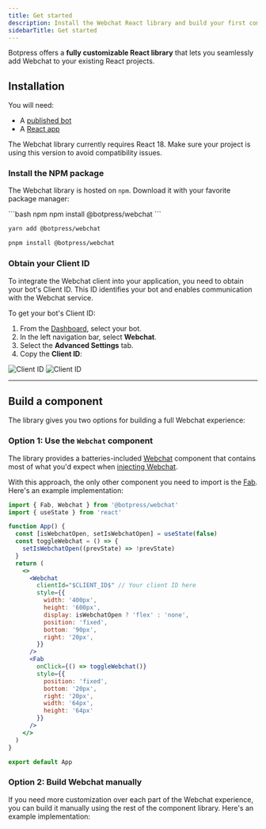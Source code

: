```yaml
---
title: Get started
description: Install the Webchat React library and build your first component.
sidebarTitle: Get started
---
```


Botpress offers a **fully customizable React library** that lets you seamlessly add Webchat to your existing React projects.

## Installation

<Info>
  You will need:

  - A [published bot](/learn/get-started/quick-start)
  - A [React app](https://react.dev/learn/installation)
</Info>

<Note>
  The Webchat library currently requires React 18. Make sure your project is using this version to avoid compatibility
  issues.
</Note>

### Install the NPM package

The Webchat library is hosted on `npm`. Download it with your favorite package manager:

  <CodeGroup>
  ```bash npm
  npm install @botpress/webchat
  ```

```bash yarn
yarn add @botpress/webchat
```

```bash pnpm
pnpm install @botpress/webchat
```

  </CodeGroup>

### Obtain your Client ID

To integrate the Webchat client into your application, you need to obtain your bot's Client ID.
This ID identifies your bot and enables communication with the Webchat service.

To get your bot's Client ID:

1. From the [Dashboard](/learn/get-started/dashboard/), select your bot.
2. In the left navigation bar, select **Webchat**.
3. Select the **Advanced Settings** tab.
4. Copy the **Client ID**:

  <Frame>
    <img
      alt="Client ID"
      className="block dark:hidden"
      src="./assets/client-id.png"
    />
    <img
      alt="Client ID"
      className="hidden dark:block"
      src="./assets/client-id-dark.png"
    />
  </Frame>

---

## Build a component

The library gives you two options for building a full Webchat experience:

### Option 1: Use the `Webchat` component

The library provides a batteries-included [Webchat](/webchat/react-library/components/webchat) component that contains most of what you'd expect when [injecting Webchat](/webchat/get-started/quick-start).

With this approach, the only other component you need to import is the [Fab](/webchat/react-library/components/fab). Here's an example implementation:

``` jsx App.jsx expandable
import { Fab, Webchat } from '@botpress/webchat'
import { useState } from 'react'

function App() {
  const [isWebchatOpen, setIsWebchatOpen] = useState(false)
  const toggleWebchat = () => {
    setIsWebchatOpen((prevState) => !prevState)
  }
  return (
    <>
      <Webchat
        clientId="$CLIENT_ID$" // Your client ID here
        style={{
          width: '400px',
          height: '600px',
          display: isWebchatOpen ? 'flex' : 'none',
          position: 'fixed',
          bottom: '90px',
          right: '20px',
        }}
      />
      <Fab
        onClick={() => toggleWebchat()}
        style={{
          position: 'fixed',
          bottom: '20px',
          right: '20px',
          width: '64px',
          height: '64px'
        }}
      />
    </>
  )
}

export default App
```

### Option 2: Build Webchat manually

If you need more customization over each part of the Webchat experience, you can build it manually using the rest of the component library. Here's an example implementation:

